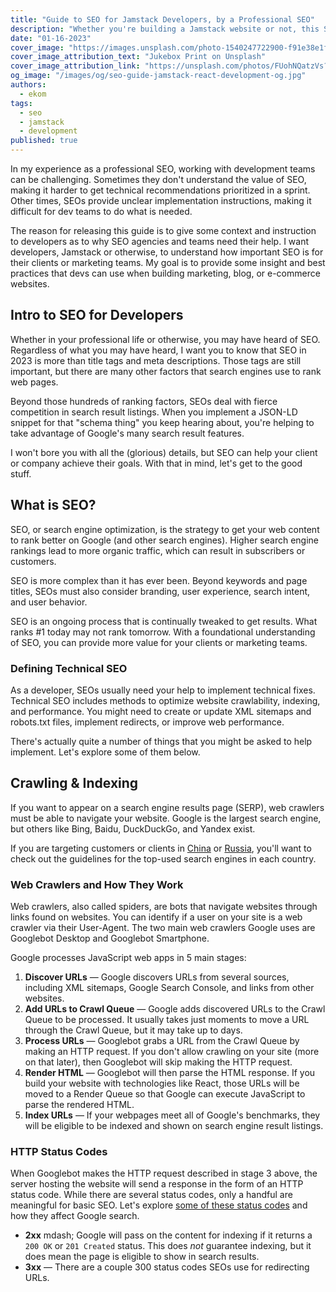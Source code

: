 ```yaml
---
title: "Guide to SEO for Jamstack Developers, by a Professional SEO"
description: "Whether you're building a Jamstack website or not, this SEO guide will give developers a foundation of SEO goals and best practices."
date: "01-16-2023"
cover_image: "https://images.unsplash.com/photo-1540247722900-f91e38e1f36c?ixlib=rb-4.0.3&ixid=MnwxMjA3fDB8MHxwaG90by1wYWdlfHx8fGVufDB8fHx8&auto=format&fit=crop&w=2371&q=80"
cover_image_attribution_text: "Jukebox Print on Unsplash"
cover_image_attribution_link: "https://unsplash.com/photos/FUohNQatzVs?utm_source=unsplash&utm_medium=referral&utm_content=creditShareLink"
og_image: "/images/og/seo-guide-jamstack-react-development-og.jpg"
authors:
  - ekom
tags:
  - seo
  - jamstack
  - development
published: true
---
```


In my experience as a professional SEO, working with development teams can be challenging. Sometimes they don't understand the value of SEO, making it harder to get technical recommendations prioritized in a sprint. Other times, SEOs provide unclear implementation instructions, making it difficult for dev teams to do what is needed.

The reason for releasing this guide is to give some context and instruction to developers as to why SEO agencies and teams need their help. I want developers, Jamstack or otherwise, to understand how important SEO is for their clients or marketing teams. My goal is to provide some insight and best practices that devs can use when building marketing, blog, or e-commerce websites.

## Intro to SEO for Developers

Whether in your professional life or otherwise, you may have heard of SEO. Regardless of what you may have heard, I want you to know that SEO in 2023 is more than title tags and meta descriptions. Those tags are still important, but there are many other factors that search engines use to rank web pages.

Beyond those hundreds of ranking factors, SEOs deal with fierce competition in search result listings. When you implement a JSON-LD snippet for that "schema thing" you keep hearing about, you're helping to take advantage of Google's many search result features.

I won't bore you with all the (glorious) details, but SEO can help your client or company achieve their goals. With that in mind, let's get to the good stuff.

## What is SEO?

SEO, or search engine optimization, is the strategy to get your web content to rank better on Google (and other search engines). Higher search engine rankings lead to more organic traffic, which can result in subscribers or customers.

SEO is more complex than it has ever been. Beyond keywords and page titles, SEOs must also consider branding, user experience, search intent, and user behavior.

SEO is an ongoing process that is continually tweaked to get results. What ranks #1 today may not rank tomorrow. With a foundational understanding of SEO, you can provide more value for your clients or marketing teams.

### Defining Technical SEO

As a developer, SEOs usually need your help to implement technical fixes. Technical SEO includes methods to optimize website crawlability, indexing, and performance. You might need to create or update XML sitemaps and robots.txt files, implement redirects, or improve web performance.

There's actually quite a number of things that you might be asked to help implement. Let's explore some of them below.

## Crawling & Indexing

If you want to appear on a search engine results page (SERP), web crawlers must be able to navigate your website. Google is the largest search engine, but others like Bing, Baidu, DuckDuckGo, and Yandex exist.

If you are targeting customers or clients in [China](https://gs.statcounter.com/search-engine-market-share/all/china) or [Russia](https://gs.statcounter.com/search-engine-market-share/all/russian-federation), you'll want to check out the guidelines for the top-used search engines in each country.

### Web Crawlers and How They Work

Web crawlers, also called spiders, are bots that navigate websites through links found on websites. You can identify if a user on your site is a web crawler via their User-Agent. The two main web crawlers Google uses are Googlebot Desktop and Googlebot Smartphone.

<KommyImage
  src="/images/javascript-seo-process.png"
  alt="A visual depiction of the Googlebot journey from crawling to indexing web pages."
  width={1200}
  height={898}
  className="h-auto w-full rounded-md"
/>

Google processes JavaScript web apps in 5 main stages:

1. **Discover URLs** &mdash; Google discovers URLs from several sources, including XML sitemaps, Google Search Console, and links from other websites.
2. **Add URLs to Crawl Queue** &mdash; Google adds discovered URLs to the Crawl Queue to be processed. It usually takes just moments to move a URL through the Crawl Queue, but it may take up to days.
3. **Process URLs** &mdash; Googlebot grabs a URL from the Crawl Queue by making an HTTP request. If you don't allow crawling on your site (more on that later), then Googlebot will skip making the HTTP request.
4. **Render HTML** &mdash; Googlebot will then parse the HTML response. If you build your website with technologies like React, those URLs will be moved to a Render Queue so that Google can execute JavaScript to parse the rendered HTML.
5. **Index URLs** &mdash; If your webpages meet all of Google's benchmarks, they will be eligible to be indexed and shown on search engine result listings.

### HTTP Status Codes

When Googlebot makes the HTTP request described in stage 3 above, the server hosting the website will send a response in the form of an HTTP status code. While there are several status codes, only a handful are meaningful for basic SEO. Let's explore [some of these status codes](https://developers.google.com/search/docs/crawling-indexing/http-network-errors#http-status-codes) and how they affect Google search.

- **2xx** mdash; Google will pass on the content for indexing if it returns a `200 OK` or `201 Created` status. This does _not_ guarantee indexing, but it does mean the page is eligible to show in search results.
- **3xx** &mdash; There are a couple 300 status codes SEOs use for redirecting URLs.
